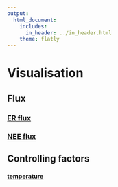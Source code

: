 ```yaml
---
output:
  html_document:
    includes:
      in_header: ../in_header.html
    theme: flatly
---
```


# Visualisation
## Flux
### <a href="flux/ER.html"> ER flux</a>
### <a href="flux/NEE.html"> NEE flux </a>
## Controlling factors
#### <a href="controlling_factors/temperature.html"> temperature </a>